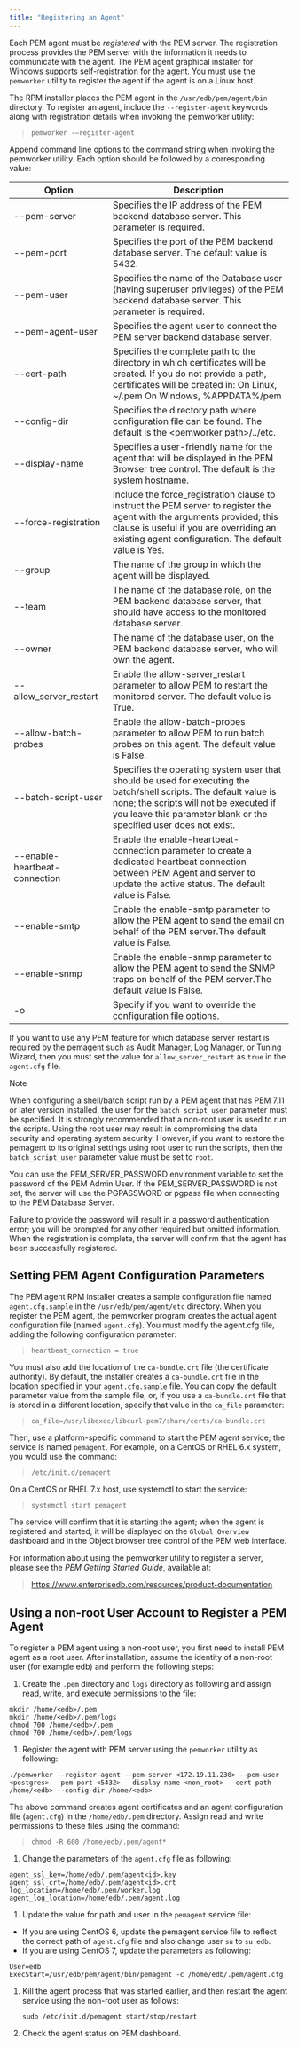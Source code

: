 ```yaml
---
title: "Registering an Agent"
---
```


<div id="registering_agent" class="registered_link"></div>


Each PEM agent must be *registered* with the PEM server. The registration process provides the PEM server with the information it needs to communicate with the agent. The PEM agent graphical installer for Windows supports self-registration for the agent. You must use the `pemworker` utility to register the agent if the agent is on a Linux host.

The RPM installer places the PEM agent in the `/usr/edb/pem/agent/bin` directory. To register an agent, include the `--register-agent` keywords along with registration details when invoking the pemworker utility:

> `pemworker -–register-agent`

Append command line options to the command string when invoking the pemworker utility. Each option should be followed by a corresponding value:

| Option                        | Description                                                                                                                                                                                                                        |
|-------------------------------|------------------------------------------------------------------------------------------------------------------------------------------------------------------------------------------------------------------------------------|
| --pem-server                  | Specifies the IP address of the PEM backend database server. This parameter is required.                                                                                                                                           |
| --pem-port                    | Specifies the port of the PEM backend database server. The default value is 5432.                                                                                                                                                  |
| --pem-user                    | Specifies the name of the Database user (having superuser privileges) of the PEM backend database server. This parameter is required.                                                                                              |
| --pem-agent-user              | Specifies the agent user to connect the PEM server backend database server.                                                                                                                                                        |
| --cert-path                   | Specifies the complete path to the directory in which certificates will be created. If you do not provide a path, certificates will be created in: On Linux, \~/.pem On Windows, %APPDATA%/pem                                     |
| --config-dir                  | Specifies the directory path where configuration file can be found. The default is the &lt;pemworker path&gt;/../etc.                                                                                                              |
| --display-name                | Specifies a user-friendly name for the agent that will be displayed in the PEM Browser tree control. The default is the system hostname.                                                                                           |
| --force-registration          | Include the force\_registration clause to instruct the PEM server to register the agent with the arguments provided; this clause is useful if you are overriding an existing agent configuration. The default value is Yes.        |
| --group                       | The name of the group in which the agent will be displayed.                                                                                                                                                                        |
| --team                        | The name of the database role, on the PEM backend database server, that should have access to the monitored database server.                                                                                                       |
| --owner                       | The name of the database user, on the PEM backend database server, who will own the agent.                                                                                                                                         |
| --allow\_server\_restart      | Enable the allow-server\_restart parameter to allow PEM to restart the monitored server. The default value is True.                                                                                                                |
| --allow-batch-probes          | Enable the allow-batch-probes parameter to allow PEM to run batch probes on this agent. The default value is False.                                                                                                                |
| --batch-script-user           | Specifies the operating system user that should be used for executing the batch/shell scripts. The default value is none; the scripts will not be executed if you leave this parameter blank or the specified user does not exist. |
| --enable-heartbeat-connection | Enable the enable-heartbeat-connection parameter to create a dedicated heartbeat connection between PEM Agent and server to update the active status. The default value is False.                                                  |
| --enable-smtp                 | Enable the enable-smtp parameter to allow the PEM agent to send the email on behalf of the PEM server.The default value is False.                                                                                                  |
| --enable-snmp                 | Enable the enable-snmp parameter to allow the PEM agent to send the SNMP traps on behalf of the PEM server.The default value is False.                                                                                             |
| -o                            | Specify if you want to override the configuration file options.                                                                                                                                                                    |

If you want to use any PEM feature for which database server restart is required by the pemagent such as Audit Manager, Log Manager, or Tuning Wizard, then you must set the value for `allow_server_restart` as `true` in the `agent.cfg` file.

<div class="note">

<div class="title">

Note

</div>

When configuring a shell/batch script run by a PEM agent that has PEM 7.11 or later version installed, the user for the `batch_script_user` parameter must be specified. It is strongly recommended that a non-root user is used to run the scripts. Using the root user may result in compromising the data security and operating system security. However, if you want to restore the pemagent to its original settings using root user to run the scripts, then the `batch_script_user` parameter value must be set to `root`.

</div>

You can use the PEM\_SERVER\_PASSWORD environment variable to set the password of the PEM Admin User. If the PEM\_SERVER\_PASSWORD is not set, the server will use the PGPASSWORD or pgpass file when connecting to the PEM Database Server.

Failure to provide the password will result in a password authentication error; you will be prompted for any other required but omitted information. When the registration is complete, the server will confirm that the agent has been successfully registered.

## Setting PEM Agent Configuration Parameters

The PEM agent RPM installer creates a sample configuration file named `agent.cfg.sample` in the `/usr/edb/pem/agent/etc` directory. When you register the PEM agent, the pemworker program creates the actual agent configuration file (named `agent.cfg`). You must modify the agent.cfg file, adding the following configuration parameter:

> `heartbeat_connection = true`

You must also add the location of the `ca-bundle.crt` file (the certificate authority). By default, the installer creates a `ca-bundle.crt` file in the location specified in your `agent.cfg.sample` file. You can copy the default parameter value from the sample file, or, if you use a `ca-bundle.crt` file that is stored in a different location, specify that value in the `ca_file` parameter:

> `ca_file=/usr/libexec/libcurl-pem7/share/certs/ca-bundle.crt`

Then, use a platform-specific command to start the PEM agent service; the service is named `pemagent`. For example, on a CentOS or RHEL 6.x system, you would use the command:

> `/etc/init.d/pemagent`

On a CentOS or RHEL 7.x host, use systemctl to start the service:

> `systemctl start pemagent`

The service will confirm that it is starting the agent; when the agent is registered and started, it will be displayed on the `Global Overview` dashboard and in the Object browser tree control of the PEM web interface.

For information about using the pemworker utility to register a server, please see the *PEM Getting Started Guide*, available at:

> <https://www.enterprisedb.com/resources/product-documentation>

## Using a non-root User Account to Register a PEM Agent

To register a PEM agent using a non-root user, you first need to install PEM agent as a root user. After installation, assume the identity of a non-root user (for example edb) and perform the following steps:

1.  Create the `.pem` directory and `logs` directory as following and assign read, write, and execute permissions to the file:

<!-- -->

    mkdir /home/<edb>/.pem
    mkdir /home/<edb>/.pem/logs
    chmod 700 /home/<edb>/.pem
    chmod 700 /home/<edb>/.pem/logs

1.  Register the agent with PEM server using the `pemworker` utility as following:

<!-- -->

    ./pemworker --register-agent --pem-server <172.19.11.230> --pem-user <postgres> --pem-port <5432> --display-name <non_root> --cert-path /home/<edb> --config-dir /home/<edb>

The above command creates agent certificates and an agent configuration file (`agent.cfg`) in the `/home/edb/.pem` directory. Assign read and write permissions to these files using the command:

> `chmod -R 600 /home/edb/.pem/agent*`

1.  Change the parameters of the `agent.cfg` file as following:

<!-- -->

    agent_ssl_key=/home/edb/.pem/agent<id>.key
    agent_ssl_crt=/home/edb/.pem/agent<id>.crt
    log_location=/home/edb/.pem/worker.log
    agent_log_location=/home/edb/.pem/agent.log

1.  Update the value for path and user in the `pemagent` service file:

-   If you are using CentOS 6, update the pemagent service file to reflect the correct path of `agent.cfg` file and also change user `su` to `su edb`.
-   If you are using CentOS 7, update the parameters as following:

<!-- -->

    User=edb
    ExecStart=/usr/edb/pem/agent/bin/pemagent -c /home/edb/.pem/agent.cfg

1.  Kill the agent process that was started earlier, and then restart the agent service using the non-root user as follows:

    `sudo /etc/init.d/pemagent start/stop/restart`

2.  Check the agent status on PEM dashboard.
